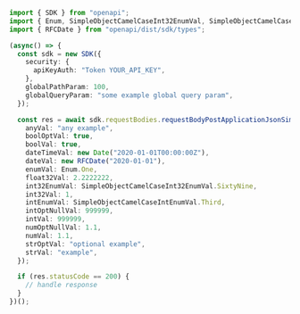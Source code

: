 ```typescript showLineNumbers copy filename="Request Body Post Application Json Simple Camel Case usage example"
import { SDK } from "openapi";
import { Enum, SimpleObjectCamelCaseInt32EnumVal, SimpleObjectCamelCaseIntEnumVal } from "openapi/dist/sdk/models/shared";
import { RFCDate } from "openapi/dist/sdk/types";

(async() => {
  const sdk = new SDK({
    security: {
      apiKeyAuth: "Token YOUR_API_KEY",
    },
    globalPathParam: 100,
    globalQueryParam: "some example global query param",
  });

  const res = await sdk.requestBodies.requestBodyPostApplicationJsonSimpleCamelCase({
    anyVal: "any example",
    boolOptVal: true,
    boolVal: true,
    dateTimeVal: new Date("2020-01-01T00:00:00Z"),
    dateVal: new RFCDate("2020-01-01"),
    enumVal: Enum.One,
    float32Val: 2.2222222,
    int32EnumVal: SimpleObjectCamelCaseInt32EnumVal.SixtyNine,
    int32Val: 1,
    intEnumVal: SimpleObjectCamelCaseIntEnumVal.Third,
    intOptNullVal: 999999,
    intVal: 999999,
    numOptNullVal: 1.1,
    numVal: 1.1,
    strOptVal: "optional example",
    strVal: "example",
  });

  if (res.statusCode == 200) {
    // handle response
  }
})();
```
